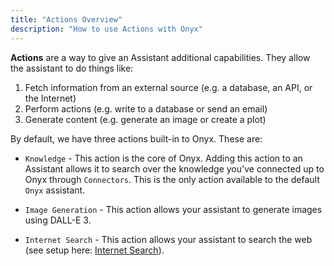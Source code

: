 ```yaml
---
title: "Actions Overview"
description: "How to use Actions with Onyx"
---
```


**Actions** are a way to give an Assistant additional capabilities. They allow the assistant to do things like:

1. Fetch information from an external source (e.g. a database, an API, or the Internet)
2. Perform actions (e.g. write to a database or send an email)
3. Generate content (e.g. generate an image or create a plot)

By default, we have three actions built-in to Onyx. These are:

- `Knowledge` - This action is the core of Onyx. Adding this action to an Assistant allows
  it to search over the knowledge you've connected up to Onyx through `Connectors`.
  This is the only action available to the default `Onyx` assistant.

- `Image Generation` - This action allows your assistant to generate images using DALL-E 3.

- `Internet Search` - This action allows your assistant to search the web (see setup here: [Internet Search](../../more/internet_search)).


